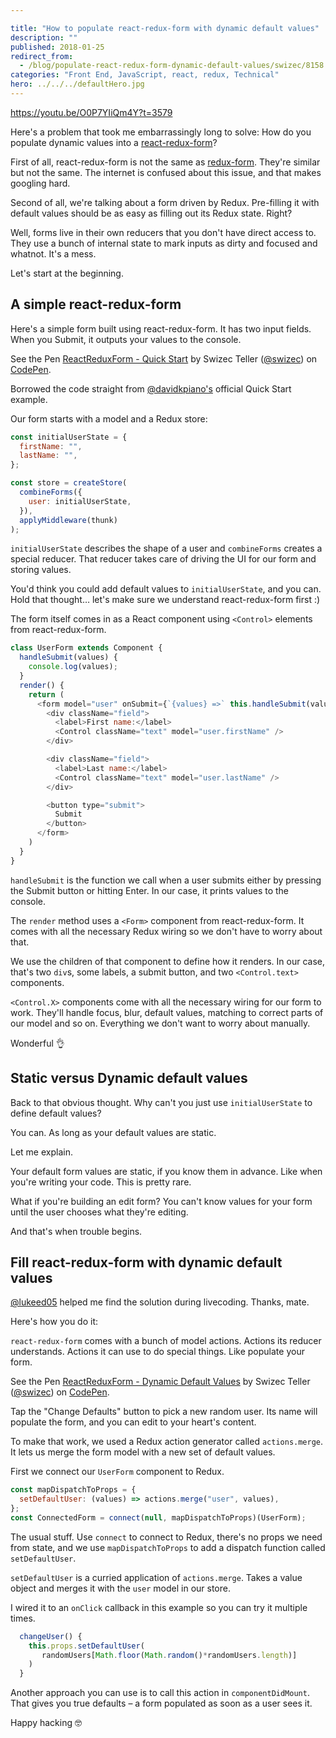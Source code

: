 ```yaml
---

title: "How to populate react-redux-form with dynamic default values"
description: ""
published: 2018-01-25
redirect_from:
  - /blog/populate-react-redux-form-dynamic-default-values/swizec/8158
categories: "Front End, JavaScript, react, redux, Technical"
hero: ../../../defaultHero.jpg
---
```


https://youtu.be/O0P7YIiQm4Y?t=3579

Here's a problem that took me embarrassingly long to solve: How do you populate dynamic values into a [react-redux-form](https://github.com/davidkpiano/react-redux-form)?

First of all, react-redux-form is not the same as [redux-form](https://github.com/erikras/redux-form). They're similar but not the same. The internet is confused about this issue, and that makes googling hard.

Second of all, we're talking about a form driven by Redux. Pre-filling it with default values should be as easy as filling out its Redux state. Right?

Well, forms live in their own reducers that you don't have direct access to. They use a bunch of internal state to mark inputs as dirty and focused and whatnot. It's a mess.

Let's start at the beginning.

## A simple react-redux-form

Here's a simple form built using react-redux-form. It has two input fields. When you Submit, it outputs your values to the console.

See the Pen [ReactReduxForm - Quick Start](https://codepen.io/swizec/pen/Wdqgrp/) by Swizec Teller ([@swizec](https://codepen.io/swizec)) on [CodePen](https://codepen.io).

Borrowed the code straight from [@davidkpiano's](https://twitter.com/davidkpiano) official Quick Start example.

Our form starts with a model and a Redux store:

```javascript
const initialUserState = {
  firstName: "",
  lastName: "",
};

const store = createStore(
  combineForms({
    user: initialUserState,
  }),
  applyMiddleware(thunk)
);
```

`initialUserState` describes the shape of a user and `combineForms` creates a special reducer. That reducer takes care of driving the UI for our form and storing values.

You'd think you could add default values to `initialUserState`, and you can. Hold that thought… let's make sure we understand react-redux-form first :)

The form itself comes in as a React component using `<Control>` elements from react-redux-form.

```javascript
class UserForm extends Component {
  handleSubmit(values) {
    console.log(values);
  }
  render() {
    return (
      <form model="user" onSubmit={`{values} =>` this.handleSubmit(values)}>
        <div className="field">
          <label>First name:</label>
          <Control className="text" model="user.firstName" />
        </div>

        <div className="field">
          <label>Last name:</label>
          <Control className="text" model="user.lastName" />
        </div>

        <button type="submit">
          Submit
        </button>
      </form>
    )
  }
}
```

`handleSubmit` is the function we call when a user submits either by pressing the Submit button or hitting Enter. In our case, it prints values to the console.

The `render` method uses a `<Form>` component from react-redux-form. It comes with all the necessary Redux wiring so we don't have to worry about that.

We use the children of that component to define how it renders. In our case, that's two `div`s, some labels, a submit button, and two `<Control.text>` components.

`<Control.X>` components come with all the necessary wiring for our form to work. They'll handle focus, blur, default values, matching to correct parts of our model and so on. Everything we don't want to worry about manually.

Wonderful 👌

## Static versus Dynamic default values

Back to that obvious thought. Why can't you just use `initialUserState` to define default values?

You can. As long as your default values are static.

Let me explain.

Your default form values are static, if you know them in advance. Like when you're writing your code. This is pretty rare.

What if you're building an edit form? You can't know values for your form until the user chooses what they're editing.

And that's when trouble begins.

## Fill react-redux-form with dynamic default values

[@lukeed05](https://twitter.com/lukeed05) helped me find the solution during livecoding. Thanks, mate.

Here's how you do it:

`react-redux-form` comes with a bunch of model actions. Actions its reducer understands. Actions it can use to do special things. Like populate your form.

See the Pen [ReactReduxForm - Dynamic Default Values](https://codepen.io/swizec/pen/wpLEEq/) by Swizec Teller ([@swizec](https://codepen.io/swizec)) on [CodePen](https://codepen.io).

Tap the "Change Defaults" button to pick a new random user. Its name will populate the form, and you can edit to your heart's content.

To make that work, we used a Redux action generator called `actions.merge`. It lets us merge the form model with a new set of default values.

First we connect our `UserForm` component to Redux.

```javascript
const mapDispatchToProps = {
  setDefaultUser: (values) => actions.merge("user", values),
};
const ConnectedForm = connect(null, mapDispatchToProps)(UserForm);
```

The usual stuff. Use `connect` to connect to Redux, there's no props we need from state, and we use `mapDispatchToProps` to add a dispatch function called `setDefaultUser`.

`setDefaultUser` is a curried application of `actions.merge`. Takes a value object and merges it with the `user` model in our store.

I wired it to an `onClick` callback in this example so you can try it multiple times.

```javascript
  changeUser() {
    this.props.setDefaultUser(
       randomUsers[Math.floor(Math.random()*randomUsers.length)]
    )
  }
```

Another approach you can use is to call this action in `componentDidMount`. That gives you true defaults – a form populated as soon as a user sees it.

Happy hacking 🤓